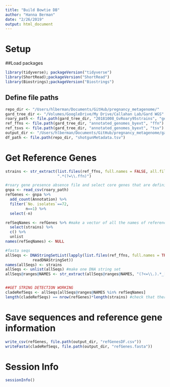 ```yaml
---
title: "Build Bowtie DB"
author: "Hanna Berman"
date: "2/26/2019"
output: html_document
---
```


# Setup
##Load packages
```r
library(tidyverse); packageVersion("tidyverse")
library(ShortRead);packageVersion("ShortRead")
library(Biostrings);packageVersion("Biostrings")
```

## Define file paths
```r
repo_dir <- "/Users/hlberman/Documents/GitHub/pregnancy_metagenome/"
gard_tree_dir <- "/Volumes/GoogleDrive/My Drive/Callahan Lab/Gard WGS"
roary_path <- file.path(gard_tree_dir, "20181008_GvRoary95strains", "gene_presence_absence.csv")
ref_ffns <- file.path(gard_tree_dir, "annotated_genomes_byext", "ffn")
ref_tsvs <- file.path(gard_tree_dir, "annotated_genomes_byext", "tsv")
output_dir <- "/Users/hlberman/Documents/GitHub/pregnancy_metagenome/gard_mapping/clade_assignments/ref_genes"
df_path <- file.path(repo_dir, "shotgunMetadata.tsv")
```

# Get Reference Genes
```r
strains <- str_extract(list.files(ref_ffns, full.names = FALSE, all.files = FALSE, pattern = ".ffn"), 
                       ".*(?=\\.ffn)")

#roary gene presence absence file and select core genes that are definitely unique
gnpa <- read_csv(roary_path)
refGenes <- gnpa %>%
  add_count(Annotation) %>%
  filter(`No. isolates`==72,
         n==1) %>%
  select(-n)

refSeqNames <- refGenes %>% #make a vector of all the names of reference genes for which we want to extract sequences
  select(strains) %>%
  c() %>%
  unlist
names(refSeqNames) <- NULL

#fasta seqs
allSeqs <- DNAStringSetList(lapply(list.files(ref_ffns, full.names = TRUE, all.files = FALSE, pattern = ".ffn"), 
            readDNAStringSet))
names(allSeqs) <- strains
allSeqs <- unlist(allSeqs) #make one DNA string set
allSeqs@ranges@NAMES <- str_extract(allSeqs@ranges@NAMES, "(?<=\\.).*_[0-9]*(?=\\ .*)") #remove extra strain name label and annotation from each DNA string name


##GET STRING DETECTION WORKING 
cladeRefSeqs <- allSeqs[allSeqs@ranges@NAMES %in% refSeqNames]
length(cladeRefSeqs) == nrow(refGenes)*length(strains) #check that there are the appropriate amount of reference sequences
```

# Save sequences and reference gene information
```r
write_csv(refGenes, file.path(output_dir, "refGenesDF.csv"))
writeFasta(cladeRefSeqs, file.path(output_dir, "refGenes.fasta"))
```

# Session Info
```r
sessionInfo()
```